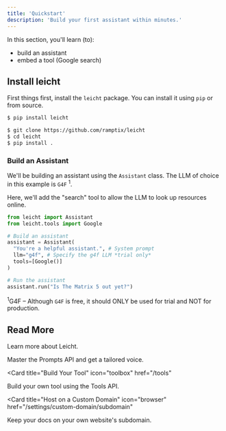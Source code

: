 ```yaml
---
title: 'Quickstart'
description: 'Build your first assistant within minutes.'
---
```


In this section, you'll learn (to):
- build an assistant
- embed a tool (Google search)

## Install leicht

First things first, install the `leicht` package. You can install it using `pip` or from source.

<CodeGroup>

```bash Pip
$ pip install leicht
```

```bash Source
$ git clone https://github.com/ramptix/leicht
$ cd leicht
$ pip install .
```

</CodeGroup>

### Build an Assistant

We'll be building an assistant using the `Assistant` class. The LLM of choice in this example is `G4F` <sup>1</sup>.

Here, we'll add the "search" tool to allow the LLM to look up resources online.

```python app.py
from leicht import Assistant
from leicht.tools import Google

# Build an assistant
assistant = Assistant(
  "You're a helpful assistant.", # System prompt
  llm="g4f", # Specify the g4f LLM *trial only*
  tools=[Google()]
)

# Run the assistant
assistant.run("Is The Matrix 5 out yet?")
```

<sup>1</sup>G4F – Although `G4F` is free, it should ONLY be used for trial and NOT for production.

## Read More

Learn more about Leicht.

<CardGroup>

<Card title="Prompts" icon="paragraph" href="/prompts">
  Master the Prompts API and get a tailored voice.
</Card>

<Card
  title="Build Your Tool"
  icon="toolbox"
  href="/tools"
>
  Build your own tool using the Tools API.
</Card>

<Card
  title="Host on a Custom Domain"
  icon="browser"
  href="/settings/custom-domain/subdomain"
>
  Keep your docs on your own website's subdomain.
</Card>

</CardGroup>
